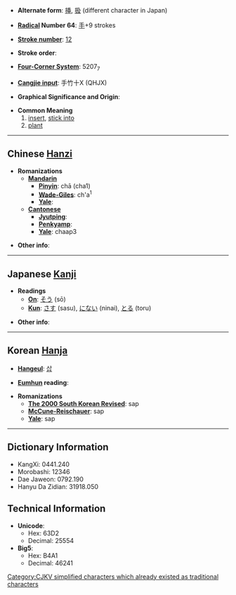 * '''Alternate form''': [[挿]], [[扱]] (different character in Japan)

* '''[[Wiktionary:Chinese radical index| Radical]] Number 64''': [[Wiktionary:Chinese radical index 手|手]]+9 strokes

* '''[[Wiktionary:Chinese total strokes index|Stroke number]]''': [[Wiktionary:Chinese total strokes index 12|12]]

* '''Stroke order''': 

* '''[[Wiktionary:Chinese four corner index|Four-Corner System]]''': 5207<sub>7</sub>

* '''[[Wiktionary:Chinese Cangjie index|Cangjie input]]''': 手竹十X (QHJX)

* '''Graphical Significance and Origin''': 

* '''Common Meaning'''
*# [[insert]], [[stick into]]
*# [[plant]]

----

== Chinese [[Hanzi]] ==

* '''Romanizations'''
** '''[[Mandarin]]'''
*** '''[[Pinyin]]''': chā (cha1)
*** '''[[Wade-Giles]]''': ch'a<sup>1</sup>
*** '''[[Yale]]''': 
** '''[[Cantonese]]'''
*** '''[[Jyutping]]''':
*** '''[[Penkyamp]]''': 
*** '''[[Yale]]''': chaap3

* '''Other info''': 

----

== Japanese [[Kanji]] ==

* '''Readings'''
** '''[[On]]''': [[そう]] (sō)
** '''[[Kun]]''': [[さす]] (sasu), [[にない]] (ninai), [[とる]] (toru)

* '''Other info''':  

----

== Korean [[Hanja]] ==

* '''[[Hangeul]]''': [[삽]]

* '''[[Eumhun]] reading''': 

* '''Romanizations'''
** '''[[The 2000 South Korean Revised Romanization|The 2000 South Korean Revised]]''': sap
** '''[[McCune-Reischauer]]''': sap
** '''[[Yale]]''': sap

----

== Dictionary Information ==

* KangXi: 0441.240
* Morobashi: 12346
* Dae Jaweon: 0792.190
* Hanyu Da Zidian: 31918.050

== Technical Information ==

* '''Unicode''':
** Hex: 63D2
** Decimal: 25554
* '''Big5''':
** Hex: B4A1
** Decimal: 46241

[[Category:CJKV simplified characters which already existed as traditional characters]]